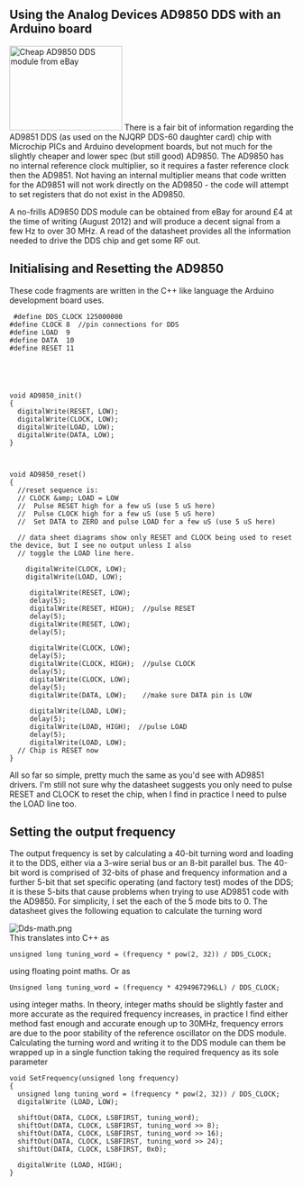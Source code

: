 == Using the Analog Devices AD9850 DDS with an Arduino board  ==
[[Image:Ebay-dds.png|thumb|200x150px|right|Cheap AD9850 DDS module from eBay]]
There is a fair bit of information regarding the AD9851 DDS (as used on the NJQRP DDS-60 daughter card) chip with Microchip PICs and Arduino development boards, but not much for the slightly cheaper and lower spec (but still good) AD9850. The AD9850 has no internal reference clock multiplier, so it requires a faster reference clock then the AD9851. Not having an internal multiplier means that code written for the AD9851 will not work directly on the AD9850 - the code will attempt to set registers that do not exist in the AD9850. 

A no-frills AD9850 DDS module can be obtained from eBay for around £4 at the time of writing (August 2012) and will produce a decent signal from a few Hz to over 30 MHz. A read of the datasheet provides all the information needed to drive the DDS chip and get some RF out. 

== Initialising and Resetting the AD9850  ==

These code fragments are written in the C++ like language the Arduino development board uses. 
<pre> #define DDS_CLOCK 125000000
#define CLOCK 8  //pin connections for DDS
#define LOAD  9 
#define DATA  10
#define RESET 11





void AD9850_init()
{
  digitalWrite(RESET, LOW);
  digitalWrite(CLOCK, LOW);
  digitalWrite(LOAD, LOW);
  digitalWrite(DATA, LOW);
}



void AD9850_reset()
{
  //reset sequence is:
  // CLOCK &amp; LOAD = LOW
  //  Pulse RESET high for a few uS (use 5 uS here)
  //  Pulse CLOCK high for a few uS (use 5 uS here)
  //  Set DATA to ZERO and pulse LOAD for a few uS (use 5 uS here)
  
  // data sheet diagrams show only RESET and CLOCK being used to reset the device, but I see no output unless I also
  // toggle the LOAD line here.
  
    digitalWrite(CLOCK, LOW);
    digitalWrite(LOAD, LOW);
    
     digitalWrite(RESET, LOW);
     delay(5);
     digitalWrite(RESET, HIGH);  //pulse RESET
     delay(5);
     digitalWrite(RESET, LOW);
     delay(5);
     
     digitalWrite(CLOCK, LOW);
     delay(5);
     digitalWrite(CLOCK, HIGH);  //pulse CLOCK
     delay(5);
     digitalWrite(CLOCK, LOW);
     delay(5);
     digitalWrite(DATA, LOW);    //make sure DATA pin is LOW
     
     digitalWrite(LOAD, LOW);
     delay(5);
     digitalWrite(LOAD, HIGH);  //pulse LOAD
     delay(5);
     digitalWrite(LOAD, LOW);
  // Chip is RESET now
}


</pre> 
All so far so simple, pretty much the same as you'd see with AD9851 drivers. I'm still not sure why the datasheet suggests you only need to pulse RESET and CLOCK to reset the chip, when I find in practice I need to pulse the LOAD line too.<br> 

== Setting the output frequency  ==

The output frequency is set by calculating a 40-bit turning word and loading it to the DDS, either via a 3-wire serial bus or an 8-bit parallel bus. The 40-bit word is comprised of 32-bits of phase and frequency information and a further 5-bit that set specific operating (and factory test) modes of the DDS; it is these 5-bits that cause problems when trying to use AD9851 code with the AD9850. For simplicity, I set the each of the 5 mode bits to 0. The datasheet gives the following equation to calculate the turning word

[[Image:Dds-math.png|center]]<br>
This translates into C++ as
<pre>unsigned long tuning_word = (frequency * pow(2, 32)) / DDS_CLOCK;</pre>
using floating point maths. Or as
<pre>Unsigned long tuning_word = (frequency * 4294967296LL) / DDS_CLOCK;</pre>
using integer maths. In theory, integer maths should be slightly faster and more accurate as the required frequency increases, in practice I find either method fast enough and accurate enough up to 30MHz, frequency errors are due to the poor stability of the reference oscillator on the DDS module.
Calculating the turning word and writing it to the DDS module can them be wrapped up in a single function taking the required frequency as its sole parameter
<pre>
void SetFrequency(unsigned long frequency)
{
  unsigned long tuning_word = (frequency * pow(2, 32)) / DDS_CLOCK;
  digitalWrite (LOAD, LOW); 

  shiftOut(DATA, CLOCK, LSBFIRST, tuning_word);
  shiftOut(DATA, CLOCK, LSBFIRST, tuning_word >> 8);
  shiftOut(DATA, CLOCK, LSBFIRST, tuning_word >> 16);
  shiftOut(DATA, CLOCK, LSBFIRST, tuning_word >> 24);
  shiftOut(DATA, CLOCK, LSBFIRST, 0x0);
  
  digitalWrite (LOAD, HIGH); 
}
</pre>